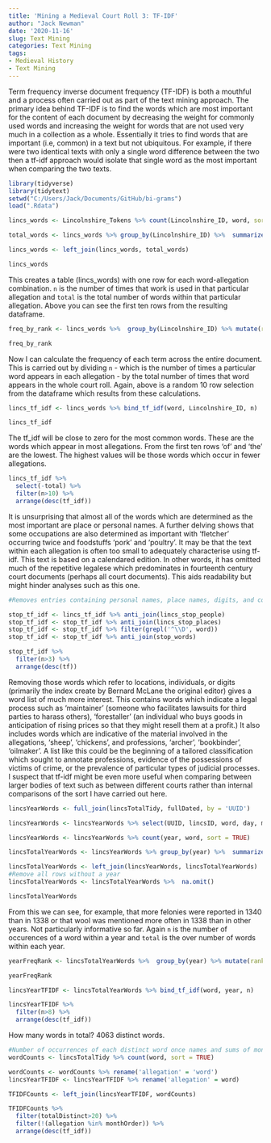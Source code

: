 ```yaml
---
title: 'Mining a Medieval Court Roll 3: TF-IDF'
author: "Jack Newman"
date: '2020-11-16'
slug: Text Mining
categories: Text Mining
tags:
- Medieval History
- Text Mining
---
```

Term frequency inverse document frequency (TF-IDF) is both a mouthful and a process often carried out as part of the text mining approach. The primary idea behind TF-IDF is to find the words which are most important for the content of each document by decreasing the weight for commonly used words and increasing the weight for words that are not used very much in a collection as a whole. Essentially it tries to find words that are important (i.e, common) in a text but not ubiquitous. For example, if there were two identical texts with only a single word difference between the two then a tf-idf approach would isolate that single word as the most important when comparing the two texts.

```r
library(tidyverse)
library(tidytext)
setwd("C:/Users/Jack/Documents/GitHub/bi-grams")
load(".Rdata")
```


```r
lincs_words <- Lincolnshire_Tokens %>% count(Lincolnshire_ID, word, sort = TRUE)

total_words <- lincs_words %>% group_by(Lincolnshire_ID) %>%  summarize(total = sum(n))

lincs_words <- left_join(lincs_words, total_words)

lincs_words
```

This creates a table (lincs_words) with one row for each word-allegation combination. `n` is the number of times that work is used in that particular allegation and `total` is the total number of words within that particular allegation. Above you can see the first ten rows from the resulting dataframe.

```r
freq_by_rank <- lincs_words %>%  group_by(Lincolnshire_ID) %>% mutate(rank = row_number(), 'term frequency' = n/total) %>%  ungroup()

freq_by_rank
```


Now I can calculate the frequency of each term across the entire document. This is carried out by dividing `n` - which is the number of times a particular word appears in each allegation - by the total number of times that word appears in the whole court roll. Again, above is a random 10 row selection from the dataframe which results from these calculations. 

```r

lincs_tf_idf <- lincs_words %>% bind_tf_idf(word, Lincolnshire_ID, n)

lincs_tf_idf

```

The tf_idf will be close to zero for the most common words. These are the words which appear in most allegations. From the first ten rows 'of' and 'the' are the lowest. The highest values will be those words which occur in fewer allegations.

```r
lincs_tf_idf %>%
  select(-total) %>%
  filter(n>10) %>% 
  arrange(desc(tf_idf))

```

It is unsurprising that almost all of the words which are determined as the most important are place or personal names. A further delving shows that some occupations are also determined as important with 'fletcher' occurring twice and foodstuffs 'pork' and 'poultry'. It may be that the text within each allegation is often too small to adequately characterise using tf-idf. This text is based on a calendared edition. In other words, it has omitted much of the repetitive legalese which predominates in fourteenth century court documents (perhaps all court documents). This aids readability but might hinder analyses such as this one.

```r
#Removes entries containing personal names, place names, digits, and common english words.

stop_tf_idf <- lincs_tf_idf %>% anti_join(lincs_stop_people)
stop_tf_idf <- stop_tf_idf %>% anti_join(lincs_stop_places)
stop_tf_idf <- stop_tf_idf %>% filter(grepl('^\\D', word))
stop_tf_idf <- stop_tf_idf %>% anti_join(stop_words)

stop_tf_idf %>%
  filter(n>3) %>% 
  arrange(desc(tf))


```
Removing those words which refer to locations, individuals, or digits (primarily the index create by Bernard McLane the original editor) gives a word list of much more interest. This contains words which indicate a legal process such as 'maintainer' (someone who facilitates lawsuits for third parties to harass others), 'forestaller' (an individual who buys goods in anticipation of rising prices so that they might resell them at a profit.) It also includes words which are indicative of the material involved in the allegations, 'sheep', 'chickens', and professions, 'archer', 'bookbinder', 'oilmaker'. A list like this could be the beginning of a tailored classification which sought to annotate professions, evidence of the possessions of victims of crime, or the prevalence of particular types of judicial processes. I suspect that tf-idf might be even more useful when comparing between larger bodies of text such as between different courts rather than internal comparisons of the sort I have carried out here.


```r
lincsYearWords <- full_join(lincsTotalTidy, fullDated, by = 'UUID')

lincsYearWords <- lincsYearWords %>% select(UUID, lincsID, word, day, month, year, date)

lincsYearWords <- lincsYearWords %>% count(year, word, sort = TRUE)

lincsTotalYearWords <- lincsYearWords %>% group_by(year) %>%  summarize(total = sum(n))

lincsTotalYearWords <- left_join(lincsYearWords, lincsTotalYearWords)
#Remove all rows without a year
lincsTotalYearWords <- lincsTotalYearWords %>%  na.omit()

lincsTotalYearWords
```

From this we can see, for example, that more felonies were reported in 1340 than in 1338 or that wool was mentioned more often in 1338 than in other years. Not particularly informative so far. Again `n` is the number of occurences of a word within a year and `total` is the over number of words within each year.

```r
yearFreqRank <- lincsTotalYearWords %>%  group_by(year) %>% mutate(rank = row_number(), 'term frequency' = n/total) %>%  ungroup()

yearFreqRank

lincsYearTFIDF <- lincsTotalYearWords %>% bind_tf_idf(word, year, n)

lincsYearTFIDF %>%
  filter(n>8) %>% 
  arrange(desc(tf_idf))
```




How many words in total? 4063 distinct words.

```r
#Number of occurrences of each distinct word once names and sums of money are removed
wordCounts <- lincsTotalTidy %>% count(word, sort = TRUE)

wordCounts <- wordCounts %>% rename('allegation' = 'word')
lincsYearTFIDF <- lincsYearTFIDF %>% rename('allegation' = word)

TFIDFCounts <- left_join(lincsYearTFIDF, wordCounts)
```

```r
TFIDFCounts %>%
  filter(totalDistinct>20) %>% 
  filter(!(allegation %in% monthOrder)) %>% 
  arrange(desc(tf_idf))

```

